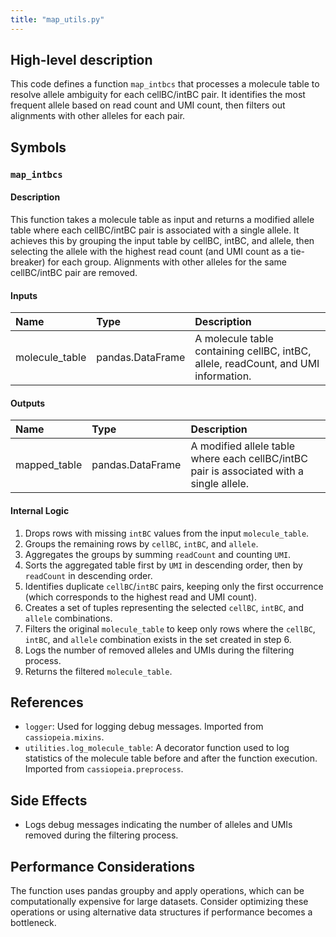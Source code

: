 ```yaml
---
title: "map_utils.py"
---
```


## High-level description
This code defines a function `map_intbcs` that processes a molecule table to resolve allele ambiguity for each cellBC/intBC pair. It identifies the most frequent allele based on read count and UMI count, then filters out alignments with other alleles for each pair.

## Symbols
### `map_intbcs`
#### Description
This function takes a molecule table as input and returns a modified allele table where each cellBC/intBC pair is associated with a single allele. It achieves this by grouping the input table by cellBC, intBC, and allele, then selecting the allele with the highest read count (and UMI count as a tie-breaker) for each group. Alignments with other alleles for the same cellBC/intBC pair are removed.

#### Inputs
| Name | Type | Description |
|:-----|:-----|:------------|
| molecule_table | pandas.DataFrame | A molecule table containing cellBC, intBC, allele, readCount, and UMI information. |

#### Outputs
| Name | Type | Description |
|:-----|:-----|:------------|
| mapped_table | pandas.DataFrame | A modified allele table where each cellBC/intBC pair is associated with a single allele. |

#### Internal Logic
1. Drops rows with missing `intBC` values from the input `molecule_table`.
2. Groups the remaining rows by `cellBC`, `intBC`, and `allele`.
3. Aggregates the groups by summing `readCount` and counting `UMI`.
4. Sorts the aggregated table first by `UMI` in descending order, then by `readCount` in descending order.
5. Identifies duplicate `cellBC`/`intBC` pairs, keeping only the first occurrence (which corresponds to the highest read and UMI count).
6. Creates a set of tuples representing the selected `cellBC`, `intBC`, and `allele` combinations.
7. Filters the original `molecule_table` to keep only rows where the `cellBC`, `intBC`, and `allele` combination exists in the set created in step 6.
8. Logs the number of removed alleles and UMIs during the filtering process.
9. Returns the filtered `molecule_table`.

## References
- `logger`: Used for logging debug messages. Imported from `cassiopeia.mixins`.
- `utilities.log_molecule_table`: A decorator function used to log statistics of the molecule table before and after the function execution. Imported from `cassiopeia.preprocess`.

## Side Effects
- Logs debug messages indicating the number of alleles and UMIs removed during the filtering process.

## Performance Considerations
The function uses pandas groupby and apply operations, which can be computationally expensive for large datasets. Consider optimizing these operations or using alternative data structures if performance becomes a bottleneck.
